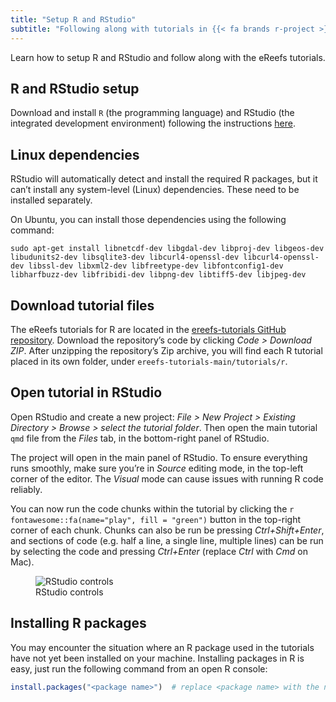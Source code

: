 ```yaml
---
title: "Setup R and RStudio"
subtitle: "Following along with tutorials in {{< fa brands r-project >}}"
---
```


:::{.tutorial-description}
Learn how to setup R and RStudio and follow along with the eReefs tutorials.
:::


## R and RStudio setup

Download and install `R` (the programming language) and RStudio (the integrated development environment)
following the instructions [here](https://posit.co/download/rstudio-desktop/).

## Linux dependencies

RStudio will automatically detect and install the required R packages, but it can’t install any system-level
(Linux) dependencies. These need to be installed separately.

On Ubuntu, you can install those dependencies using the following command:
```
sudo apt-get install libnetcdf-dev libgdal-dev libproj-dev libgeos-dev libudunits2-dev libsqlite3-dev libcurl4-openssl-dev libcurl4-openssl-dev libssl-dev libxml2-dev libfreetype-dev libfontconfig1-dev libharfbuzz-dev libfribidi-dev libpng-dev libtiff5-dev libjpeg-dev
```

## Download tutorial files

The eReefs tutorials for R are located in the
[ereefs-tutorials GitHub repository](https://github.com/open-AIMS/ereefs-tutorials).
Download the repository's code by clicking *Code > Download ZIP*.
After unzipping the repository's Zip archive, you will find each R tutorial placed in its own folder,
under `ereefs-tutorials-main/tutorials/r`.

## Open tutorial in RStudio

Open RStudio and create a new project: *File > New Project > Existing Directory > Browse > select the
tutorial folder*. Then open the main tutorial `qmd` file from the *Files* tab, in the bottom-right
panel of RStudio.

The project will open in the main panel of RStudio. To ensure everything runs smoothly, make sure you're in
*Source* editing mode, in the top-left corner of the editor. The *Visual* mode can cause issues with running
R code reliably.

You can now run the code chunks within the tutorial by clicking the
`r fontawesome::fa(name="play", fill = "green")` button in the top-right corner of each chunk. Chunks can also be run be
pressing *Ctrl+Shift+Enter*, and sections of code (e.g. half a line, a single line, multiple lines) can be run
by selecting the code and pressing *Ctrl+Enter* (replace *Ctrl* with *Cmd* on Mac).

![RStudio controls](images/rstudio-controls.png)

## Installing R packages

You may encounter the situation where an R package used in the tutorials have not yet been installed on your
machine. Installing packages in R is easy, just run the following command from an open R console:

```r
install.packages("<package name>")  # replace <package name> with the name of the R package you wish to install
```
